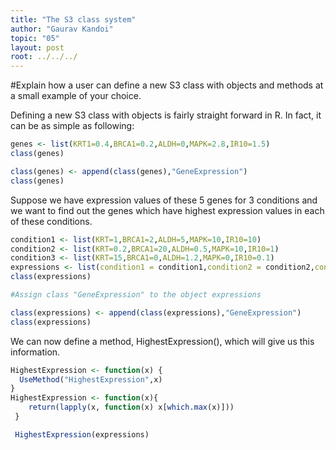 ```yaml
---
title: "The S3 class system"
author: "Gaurav Kandoi"
topic: "05"
layout: post
root: ../../../
---
```


#Explain how a user can define a new S3 class with objects and methods at a small example of your choice.

Defining a new S3 class with objects is fairly straight forward in R. In fact, it can be as simple as following:

```r
genes <- list(KRT1=0.4,BRCA1=0.2,ALDH=0,MAPK=2.8,IR10=1.5)
class(genes)

class(genes) <- append(class(genes),"GeneExpression")
class(genes)
```

Suppose we have expression values of these 5 genes for 3 conditions and we want to find out the genes which have highest expression values in each of these conditions.

```r
condition1 <- list(KRT=1,BRCA1=2,ALDH=5,MAPK=10,IR10=10)
condition2 <- list(KRT=0.2,BRCA1=20,ALDH=0.5,MAPK=10,IR10=1)
condition3 <- list(KRT=15,BRCA1=0,ALDH=1.2,MAPK=0,IR10=0.1)
expressions <- list(condition1 = condition1,condition2 = condition2,condition3 = condition3)
class(expressions)

#Assign class "GeneExpression" to the object expressions

class(expressions) <- append(class(expressions),"GeneExpression")
class(expressions)
```

We can now define a method, HighestExpression(), which will give us this information.

```r
HighestExpression <- function(x) {
  UseMethod("HighestExpression",x)
}
HighestExpression <- function(x){
    return(lapply(x, function(x) x[which.max(x)]))
 }

 HighestExpression(expressions)
```
